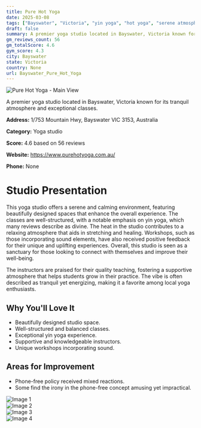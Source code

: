```yaml
---
title: Pure Hot Yoga
date: 2025-03-08
tags: ["Bayswater", "Victoria", "yin yoga", "hot yoga", "serene atmosphere", "supportive community", "Bayswater"]  
draft: false
summary: A premier yoga studio located in Bayswater, Victoria known for its tranquil atmosphere and exceptional classes.
gm_reviews_count: 56
gm_totalScore: 4.6
gym_score: 4.3
city: Bayswater
state: Victoria
country: None
url: Bayswater_Pure_Hot_Yoga
---
```


<div className="aspect-[16/9] relative my-8">
  <img 
    src="https://lh5.googleusercontent.com/p/AF1QipNCRvL2lB3edtsxI_6_1prybBzP3d677vzqDecl=w1920-h1080-k-no"
    alt="Pure Hot Yoga - Main View"
    className="object-cover absolute inset-0 w-full h-full rounded-lg"
  />
</div>

A premier yoga studio located in Bayswater, Victoria known for its tranquil atmosphere and exceptional classes.

**Address:** 1/753 Mountain Hwy, Bayswater VIC 3153, Australia

**Category:** Yoga studio

**Score:** 4.6 based on 56 reviews

**Website:** https://www.purehotyoga.com.au/

**Phone:** None

# Studio Presentation

This yoga studio offers a serene and calming environment, featuring beautifully designed spaces that enhance the overall experience. The classes are well-structured, with a notable emphasis on yin yoga, which many reviews describe as divine. The heat in the studio contributes to a relaxing atmosphere that aids in stretching and healing. Workshops, such as those incorporating sound elements, have also received positive feedback for their unique and uplifting experiences. Overall, this studio is seen as a sanctuary for those looking to connect with themselves and improve their well-being.

The instructors are praised for their quality teaching, fostering a supportive atmosphere that helps students grow in their practice. The vibe is often described as tranquil yet energizing, making it a favorite among local yoga enthusiasts.

## Why You'll Love It

- Beautifully designed studio space.
- Well-structured and balanced classes.
- Exceptional yin yoga experience.
- Supportive and knowledgeable instructors.
- Unique workshops incorporating sound.

## Areas for Improvement

- Phone-free policy received mixed reactions.
- Some find the irony in the phone-free concept amusing yet impractical.

<div className="grid grid-cols-1 xl:grid-cols-2 gap-4 my-8">
<div className="aspect-[4/3] relative"><img src="https://lh5.googleusercontent.com/p/AF1QipM-Orks3Ixk0YyvP_FoMwWW_JEXRmSEQPffgcmp=w1920-h1080-k-no" alt="Image 1" className="object-cover absolute inset-0 w-full h-full rounded-lg" /></div>
<div className="aspect-[4/3] relative"><img src="https://lh5.googleusercontent.com/p/AF1QipMXdZKqqoFgguoi4FFgupwUe6fffhqieHSW8n0x=w1920-h1080-k-no" alt="Image 2" className="object-cover absolute inset-0 w-full h-full rounded-lg" /></div>
<div className="aspect-[4/3] relative"><img src="https://lh5.googleusercontent.com/p/AF1QipOKGWIqCnYUPvqgV-2YDaz0NouUgb_hL_VTWCly=w1920-h1080-k-no" alt="Image 3" className="object-cover absolute inset-0 w-full h-full rounded-lg" /></div>
<div className="aspect-[4/3] relative"><img src="https://lh5.googleusercontent.com/p/AF1QipN37Azhs0ncWeBlTk72zqHBnOebfwFsymYTf51w=w1920-h1080-k-no" alt="Image 4" className="object-cover absolute inset-0 w-full h-full rounded-lg" /></div>
</div>